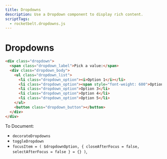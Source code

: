 ```yaml
---
title: Dropdowns
description: Use a Dropdown component to display rich content.
scriptTags:
  - rocketbelt.dropdowns.js
---
```


# Dropdowns

```html
<div class="dropdown">
  <span class="dropdown_label">Pick a value:</span>
  <div class="dropdown_body">
    <ul class="dropdown_list">
      <li class="dropdown_option"><i>Option 1</i></li>
      <li class="dropdown_option"><span style="font-weight: 600">Option 2</span></li>
      <li class="dropdown_option">Option 3</li>
      <li class="dropdown_option">Option 4</li>
      <li class="dropdown_option">Option 5</li>
    </ul>
    <button class="dropdown_button"></button>
  </div>
</div>
```

To Document:
* `decorateDropdowns`
* `toggleDropdown`
* `focusItem = (
    $dropdownOption,
    { closeAfterFocus = false, selectAfterFocus = false } = {}
  )`,
